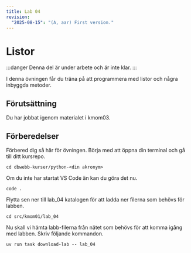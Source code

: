 ```yaml
---
title: Lab 04
revision:
  "2025-08-15": "(A, aar) First version."
---
```



# Listor

:::danger
Denna del är under arbete och är inte klar.
:::

I denna övningen får du träna på att programmera med listor och några inbyggda metoder.

## Förutsättning

Du har jobbat igenom materialet i kmom03.

## Förberedelser

Förbered dig så här för övningen. Börja med att öppna din terminal och gå till ditt kursrepo.

```
cd dbwebb-kurser/python-<din akronym>
```

Om du inte har startat VS Code än kan du göra det nu.

```
code .
```

Flytta sen ner till lab_04 katalogen för att ladda ner filerna som behövs för labben.

```
cd src/kmom01/lab_04
```

Nu skall vi hämta labb-filerna från nätet som behövs för att komma igång med labben. Skriv följande kommandon.

```
uv run task download-lab -- lab_04
```


